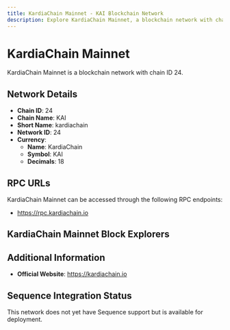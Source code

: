 ```yaml
--- 
title: KardiaChain Mainnet - KAI Blockchain Network
description: Explore KardiaChain Mainnet, a blockchain network with chain ID 24. Learn about its native currency, KardiaChain, and how to interact with the network.
---
```


# KardiaChain Mainnet

KardiaChain Mainnet is a blockchain network with chain ID 24.

## Network Details

- **Chain ID**: 24
- **Chain Name**: KAI
- **Short Name**: kardiachain
- **Network ID**: 24
- **Currency**: 
  - **Name**: KardiaChain
  - **Symbol**: KAI
  - **Decimals**: 18

## RPC URLs

KardiaChain Mainnet can be accessed through the following RPC endpoints:

- https://rpc.kardiachain.io

## KardiaChain Mainnet Block Explorers



## Additional Information

- **Official Website**: https://kardiachain.io

## Sequence Integration Status

This network does not yet have Sequence support but is available for deployment.
